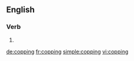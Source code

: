 ==English==

===Verb===
{{head|en|present participle}}

# {{present participle of|cop|lang=en|nocat=1}}

[[de:copping]]
[[fr:copping]]
[[simple:copping]]
[[vi:copping]]
